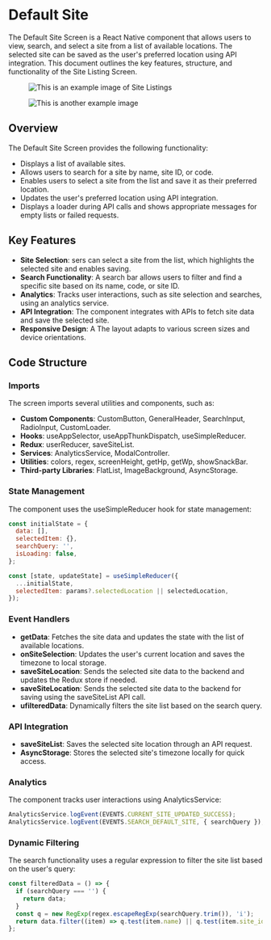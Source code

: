 
# Default Site

The Default Site Screen is a React Native component that allows users to view, search, and select a site from a list of available locations. The selected site can be saved as the user's preferred location using API integration. This document outlines the key features, structure, and functionality of the Site Listing Screen.

<div style={{ display: 'flex', gap: '10px' }}>
  <figure>
    <img src="/img/inventory/settings.png" alt="This is an example image of Site Listings" width={300} height={600} />
  </figure>
  <figure>
    <img src="/img/inventory/siteListing.png" alt="This is another example image" width={300} height={600} />
  </figure>
</div>

## Overview

The  Default Site Screen provides the following functionality:

- Displays a list of available sites.
- Allows users to search for a site by name, site ID, or code.
- Enables users to select a site from the list and save it as their preferred location.
- Updates the user's preferred location using API integration.
- Displays a loader during API calls and shows appropriate messages for empty lists or failed requests.

## Key Features

- **Site Selection**: sers can select a site from the list, which highlights the selected site and enables saving.
- **Search Functionality**: A search bar allows users to filter and find a specific site based on its name, code, or site ID.
- **Analytics**: Tracks user interactions, such as site selection and searches, using an analytics service.
- **API Integration**: The component integrates with APIs to fetch site data and save the selected site.
- **Responsive Design**: A The layout adapts to various screen sizes and device orientations.


## Code Structure

### Imports

The screen imports several utilities and components, such as:

- **Custom Components**: CustomButton, GeneralHeader, SearchInput, RadioInput, CustomLoader.
- **Hooks**: useAppSelector, useAppThunkDispatch, useSimpleReducer.
- **Redux**: userReducer, saveSiteList.
- **Services**: AnalyticsService, ModalController.
- **Utilities**: colors, regex, screenHeight, getHp, getWp, showSnackBar.
- **Third-party Libraries**: FlatList, ImageBackground, AsyncStorage.


### State Management

The component uses the useSimpleReducer hook for state management:

```javascript
const initialState = {
  data: [],
  selectedItem: {},
  searchQuery: '',
  isLoading: false,
};

const [state, updateState] = useSimpleReducer({
  ...initialState,
  selectedItem: params?.selectedLocation || selectedLocation,
});
```

### Event Handlers

- **getData**: Fetches the site data and updates the state with the list of available locations.
- **onSiteSelection**: Updates the user's current location and saves the timezone to local storage.
- **saveSiteLocation**: Sends the selected site data to the backend and updates the Redux store if needed.
- **saveSiteLocation**: Sends the selected site data to the backend for saving using the saveSiteList API call.
- **ufilteredData**: Dynamically filters the site list based on the search query.


### API Integration

- **saveSiteList**: Saves the selected site location through an API request.
- **AsyncStorage**: Stores the selected site's timezone locally for quick access.


### Analytics

The component tracks user interactions using AnalyticsService:

```javascript
AnalyticsService.logEvent(EVENTS.CURRENT_SITE_UPDATED_SUCCESS);
AnalyticsService.logEvent(EVENTS.SEARCH_DEFAULT_SITE, { searchQuery });
```


### Dynamic Filtering

The search functionality uses a regular expression to filter the site list based on the user's query:

```javascript
const filteredData = () => {
  if (searchQuery === '') {
    return data;
  }
  const q = new RegExp(regex.escapeRegExp(searchQuery.trim()), 'i');
  return data.filter((item) => q.test(item.name) || q.test(item.site_id) || q.test(item.code));
};
```











